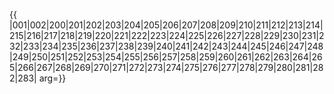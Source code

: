 {{ {{{1|PRC admin/showlist}}}
|001|002|200|201|202|203|204|205|206|207|208|209|210|211|212|213|214|215|216|217|218|219|220|221|222|223|224|225|226|227|228|229|230|231|232|233|234|235|236|237|238|239|240|241|242|243|244|245|246|247|248|249|250|251|252|253|254|255|256|257|258|259|260|261|262|263|264|265|266|267|268|269|270|271|272|273|274|275|276|277|278|279|280|281|282|283|
arg={{{arg|}}}}}